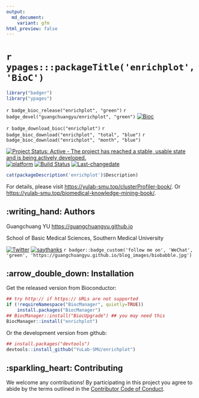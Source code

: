 ```yaml
---
output:
  md_document:
    variant: gfm
html_preview: false
---
```


<!-- README.md is generated from README.Rmd. Please edit that file -->


#  `r ypages:::packageTitle('enrichplot', 'BioC')`

```r
library("badger")
library("ypages")
```



`r badge_bioc_release("enrichplot", "green")`
`r badge_devel("guangchuangyu/enrichplot", "green")`
[![Bioc](http://www.bioconductor.org/shields/years-in-bioc/enrichplot.svg)](https://www.bioconductor.org/packages/devel/bioc/html/enrichplot.html#since)

`r badge_download_bioc("enrichplot")`
`r badge_bioc_download("enrichplot", "total", "blue")`
`r badge_bioc_download("enrichplot", "month", "blue")`


[![Project Status: Active - The project has reached a stable, usable state and is being actively developed.](http://www.repostatus.org/badges/latest/active.svg)](http://www.repostatus.org/#active)
[![platform](http://www.bioconductor.org/shields/availability/devel/treeio.svg)](https://www.bioconductor.org/packages/devel/bioc/html/treeio.html#archives)
[![Build Status](http://www.bioconductor.org/shields/build/devel/bioc/treeio.svg)](https://bioconductor.org/checkResults/devel/bioc-LATEST/treeio/)
[![Last-changedate](https://img.shields.io/badge/last%20change-`r gsub('-', '--', Sys.Date())`-green.svg)](https://github.com/GuangchuangYu/treeio/commits/master)


```r
cat(packageDescription('enrichplot')$Description)
```


For details, please visit <https://yulab-smu.top/clusterProfiler-book/>.
Or
<https://yulab-smu.top/biomedical-knowledge-mining-book/>.


## :writing_hand: Authors


Guangchuang YU <https://guangchuangyu.github.io>


School of Basic Medical Sciences, Southern Medical University

[![Twitter](https://img.shields.io/twitter/url/http/shields.io.svg?style=social&logo=twitter)](https://twitter.com/intent/tweet?hashtags=enrichplot)
[![saythanks](https://img.shields.io/badge/say-thanks-ff69b4.svg)](https://saythanks.io/to/GuangchuangYu)
`r badger::badge_custom('follow me on', 'WeChat', 'green', 'https://guangchuangyu.github.io/blog_images/biobabble.jpg')`


## :arrow_double_down: Installation


Get the released version from Bioconductor:

```r
## try http:// if https:// URLs are not supported
if (!requireNamespace("BiocManager", quietly=TRUE))
    install.packages("BiocManager")
## BiocManager::install("BiocUpgrade") ## you may need this
BiocManager::install("enrichplot")
```

Or the development version from github:

```r
## install.packages("devtools")
devtools::install_github("YuLab-SMU/enrichplot")
```


## :sparkling_heart: Contributing

We welcome any contributions! By participating in this project you agree to
abide by the terms outlined in the [Contributor Code of Conduct](CONDUCT.md).

